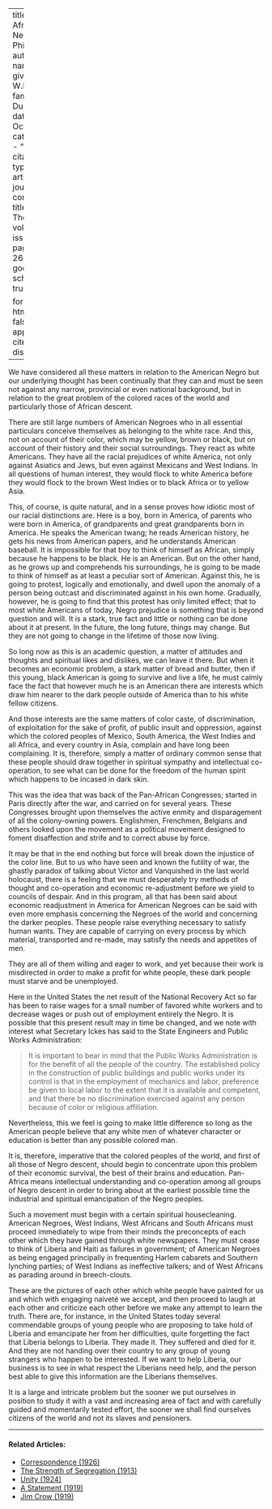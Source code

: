 
---
title: 'Pan-Africa and New Racial Philosophy'
author:
  - name:
      given: W.E.B.
      family: Du Bois
date: Oct. 1933
categories: 
  - ""
citation: 
  type: article-journal
  container-title: The Crisis
  volume: 40
  issue: 10
  page: 247, 262
google-scholar: true

format:
  html:
    toc: false
    appendix-cite-as: display
---


We have considered all these matters in relation to the American Negro but our underlying thought has been continually that they can and must be seen not against any narrow, provincial or even national background, but in relation to the great problem of the colored races of the world and particularly those of African descent.

There are still large numbers of American Negroes who in all essential particulars conceive themselves as belonging to the white race. And this, not on account of their color, which may be yellow, brown or black, but on account of their history and their social surroundings. They react as white Americans. They have all the racial prejudices of white America, not only against Asiatics and Jews, but even against Mexicans and West Indians. In all questions of human interest, they would flock to white America before they would flock to the brown West Indies or to black Africa or to yellow Asia.

This, of course, is quite natural, and in a sense proves how idiotic most of our racial distinctions are. Here is a boy, born in America, of parents who were born in America, of grandparents and great grandparents born in America. He speaks the American twang; he reads American history, he gets his news from American papers, and he understands American baseball. It is impossible for that boy to think of himself as African, simply because he happens to be black. He is an American. But on the other hand, as he grows up and comprehends his surroundings, he is going to be made to think of himself as at least a peculiar sort of American. Against this, he is going to protest, logically and emotionally, and dwell upon the anomaly of a person being outcast and discriminated against in his own home. Gradually, however, he is going to find that this protest has only limited effect; that to most white Americans of today, Negro prejudice is something that is beyond question and will. It is a stark, true fact and little or nothing can be done about it at present. In the future, the long future, things may change. But they are not going to change in the lifetime of those now living.

So long now as this is an academic question, a matter of attitudes and thoughts and spiritual likes and dislikes, we can leave it there. But when it becomes an economic problem, a stark matter of bread and butter, then if this young, black American is going to survive and live a life, he must calmly face the fact that however much he is an American there are interests which draw him nearer to the dark people outside of America than to his white fellow citizens.

And those interests are the same matters of color caste, of discrimination, of exploitation for the sake of profit, of public insult and oppression, against which the colored peoples of Mexico, South America, the West Indies and all Africa, and every country in Asia, complain and have long been complaining. It is, therefore, simply a matter of ordinary common sense that these people should draw together in spiritual sympathy and intellectual co-operation, to see what can be done for the freedom of the human spirit which happens to be incased in dark skin.

This was the idea that was back of the Pan-African Congresses; started in Paris directly after the war, and carried on for several years. These Congresses brought upon themselves the active enmity and disparagement of all the colony-owning powers. Englishmen, Frenchmen, Belgians and others looked upon the movement as a political movement designed to foment disaffection and strife and to correct abuse by force.

It may be that in the end nothing but force will break down the injustice of the color line. But to us who have seen and known the futility of war, the ghastly paradox of talking about Victor and Vanquished in the last world holocaust, there is a feeling that we must desperately try methods of thought and co-operation and economic re-adjustment before we yield to councils of despair. And in this program, all that has been said about economic readjustment in America for American Negroes can be said with even more emphasis concerning the Negroes of the world and concerning the darker peoples. These people raise everything necessary to satisfy human wants. They are capable of carrying on every process by which material, transported and re-made, may satisfy the needs and appetites of men.

 They are all of them willing and eager to work, and yet because their work is misdirected in order to make a profit for white people, these dark people must starve and be unemployed.

 

Here in the United States the net result of the National Recovery Act so far has been to raise wages for a small number of favored white workers and to decrease wages or push out of employment entirely the Negro. It is possible that this present result may in time be changed, and we note with interest what Secretary Ickes has said to the State Engineers and Public Works Administration:

> It is important to bear in mind that the Public Works Administration is for the benefit of all the people of the country. The established policy in the construction of public buildings and public works under its control is that in the employment of mechanics and labor, preference be given to local labor to the extent that it is available and competent, and that there be no discrimination exercised against any person because of color or religious affiliation.

Nevertheless, this we feel is going to make little difference so long as the American people believe that any white men of whatever character or education is better than any possible colored man.

It is, therefore, imperative that the colored peoples of the world, and first of all those of Negro descent, should begin to concentrate upon this problem of their economic survival, the best of their brains and education. Pan-Africa means intellectual understanding and co-operation among all groups of Negro descent in order to bring about at the earliest possible time the industrial and spiritual emancipation of the Negro peoples.

Such a movement must begin with a certain spiritual housecleaning. American Negroes, West Indians, West Africans and South Africans must proceed immediately to wipe from their minds the preconcepts of each other which they have gained through white newspapers. They must cease to think of Liberia and Haiti as failures in government; of American Negroes as being engaged principally in frequenting Harlem cabarets and Southern lynching parties; of West Indians as ineffective talkers; and of West Africans as parading around in breech-clouts.

These are the pictures of each other which white people have painted for us and which with engaging naiveté we accept, and then proceed to laugh at each other and criticize each other before we make any attempt to learn the truth. There are, for instance, in the United States today several commendable groups of young people who are proposing to take hold of Liberia and emancipate her from her difficulties, quite forgetting the fact that Liberia belongs to Liberia. They made it. They suffered and died for it. And they are not handing over their country to any group of young strangers who happen to be interested. If we want to help Liberia, our business is to see in what respect the Liberians need help, and the person best able to give this information are the Liberians themselves.

It is a large and intricate problem but the sooner we put ourselves in position to study it with a vast and increasing area of fact and with carefully guided and momentarily tested effort, the sooner we shall find ourselves citizens of the world and not its slaves and pensioners.

<!-- Similar articles start here -->
<div  class="clear-wrap"></div>
<hr>
#### Related Articles:

* [Correspondence (1926)](/Volumes/31/05/correspondence.html)
* [The Strength of Segregation (1913)](/Volumes/07/03/strength_of_segregation.html)
* [Unity (1924)](/Volumes/28/03/unity.html)
* [A Statement (1919)](/Volumes/19/01/statement.html)
* [Jim Crow (1919)](/Volumes/17/03/jim_crow.html)

<!-- Similar articles end here -->